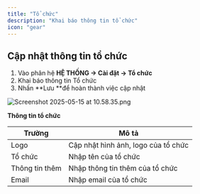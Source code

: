 ```yaml
---
title: "Tổ chức"
description: "Khai báo thông tin tổ chức"
icon: "gear"
---
```


## Cập nhật thông tin tổ chức

1. Vào phân hệ **HỆ THỐNG -\> Cài đặt -\> Tổ chức**
2. Khai báo thông tin Tổ chức
3. Nhấn \*\*Lưu \*\*để hoàn thành việc cập nhật

<img
  src="/images/cmms-14.png"
  alt="Screenshot 2025-05-15 at 10.58.35.png"
  title="Screenshot 2025-05-15 at 10.58.35.png"
  className="border mr-auto"
/>

**Thông tin tổ chức**

| Trường         | Mô tả                               |
| -------------- | ----------------------------------- |
| Logo           | Cập nhật hình ảnh, logo của tổ chức |
| Tổ chức        | Nhập tên của tổ chức                |
| Thông tin thêm | Nhập thông tin thêm của tổ chức     |
| Email          | Nhập email của tổ chức              |
